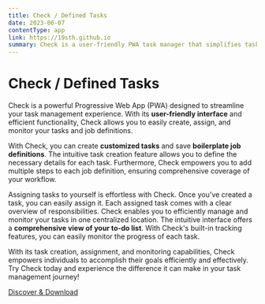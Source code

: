```yaml
---
title: Check / Defined Tasks
date: 2023-06-07
contentType: app
link: https://19sth.github.io
summary: Check is a user-friendly PWA task manager that simplifies task creation, assignment, and monitoring. Stay organized, collaborate effectively, and achieve your goals with this easy-to-use app.
---
```


# Check / Defined Tasks

Check is a powerful Progressive Web App (PWA) designed to streamline your task management experience. With its **user-friendly interface** and efficient functionality, Check allows you to easily create, assign, and monitor your tasks and job definitions.

With Check, you can create **customized tasks** and save **boilerplate job definitions**. The intuitive task creation feature allows you to define the necessary details for each task. Furthermore, Check empowers you to add multiple steps to each job definition, ensuring comprehensive coverage of your workflow.

Assigning tasks to yourself is effortless with Check. Once you've created a task, you can easily assign it. Each assigned task comes with a clear overview of responsibilities. Check enables you to efficiently manage and monitor your tasks in one centralized location. The intuitive interface offers a **comprehensive view of your to-do list**. With Check's built-in tracking features, you can easily monitor the progress of each task.

With its task creation, assignment, and monitoring capabilities, Check empowers individuals to accomplish their goals efficiently and effectively. Try Check today and experience the difference it can make in your task management journey!

[Discover & Download](https://19sth.github.io/pwa-check)